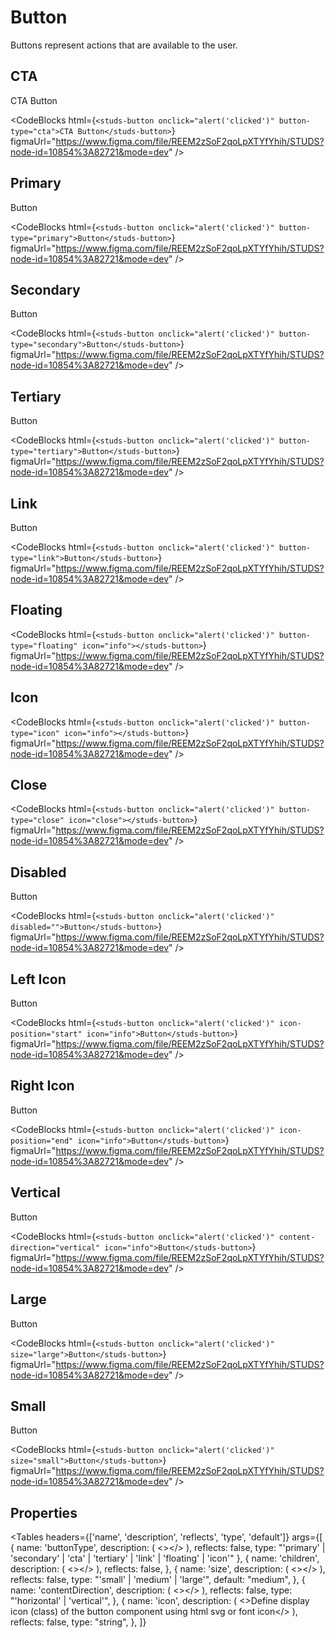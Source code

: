 # Button

<HeaderComponent
  htmlTag="studs-button"
  jsxTag="StudsButton"
  version="Since 2.0"
  status="Unstable"
/>

Buttons represent actions that are available to the user.

## CTA

<ResizerFeatures>
  <studs-button onclick="alert('clicked')" button-type="cta">
    CTA Button
  </studs-button>
</ResizerFeatures>

<CodeBlocks
  html={`
<studs-button onclick="alert('clicked')" button-type="cta">CTA Button</studs-button>
  `}
  figmaUrl="https://www.figma.com/file/REEM2zSoF2qoLpXTYfYhih/STUDS?node-id=10854%3A82721&mode=dev"
/>

## Primary

<ResizerFeatures>
  <studs-button onclick="alert('clicked')" button-type="primary">
    Button
  </studs-button>
</ResizerFeatures>

<CodeBlocks
  html={`
<studs-button onclick="alert('clicked')" button-type="primary">Button</studs-button>
  `}
  figmaUrl="https://www.figma.com/file/REEM2zSoF2qoLpXTYfYhih/STUDS?node-id=10854%3A82721&mode=dev"
/>

## Secondary

<ResizerFeatures>
  <studs-button onclick="alert('clicked')" button-type="secondary">
    Button
  </studs-button>
</ResizerFeatures>

<CodeBlocks
  html={`
<studs-button onclick="alert('clicked')" button-type="secondary">Button</studs-button>
  `}
  figmaUrl="https://www.figma.com/file/REEM2zSoF2qoLpXTYfYhih/STUDS?node-id=10854%3A82721&mode=dev"
/>

## Tertiary

<ResizerFeatures>
  <studs-button onclick="alert('clicked')" button-type="tertiary">
    Button
  </studs-button>
</ResizerFeatures>

<CodeBlocks
  html={`
<studs-button onclick="alert('clicked')" button-type="tertiary">Button</studs-button>
  `}
  figmaUrl="https://www.figma.com/file/REEM2zSoF2qoLpXTYfYhih/STUDS?node-id=10854%3A82721&mode=dev"
/>

## Link

<ResizerFeatures>
  <studs-button onclick="alert('clicked')" button-type="link">
    Button
  </studs-button>
</ResizerFeatures>

<CodeBlocks
  html={`
<studs-button onclick="alert('clicked')" button-type="link">Button</studs-button>
  `}
  figmaUrl="https://www.figma.com/file/REEM2zSoF2qoLpXTYfYhih/STUDS?node-id=10854%3A82721&mode=dev"
/>

## Floating

<ResizerFeatures>
  <studs-button
    onclick="alert('clicked')"
    button-type="floating"
    icon="info"
  ></studs-button>
</ResizerFeatures>

<CodeBlocks
  html={`
<studs-button onclick="alert('clicked')" button-type="floating" icon="info"></studs-button>
  `}
  figmaUrl="https://www.figma.com/file/REEM2zSoF2qoLpXTYfYhih/STUDS?node-id=10854%3A82721&mode=dev"
/>

## Icon

<ResizerFeatures>
  <studs-button
    onclick="alert('clicked')"
    button-type="icon"
    icon="info"
  ></studs-button>
</ResizerFeatures>

<CodeBlocks
  html={`
<studs-button onclick="alert('clicked')" button-type="icon" icon="info"></studs-button>
  `}
  figmaUrl="https://www.figma.com/file/REEM2zSoF2qoLpXTYfYhih/STUDS?node-id=10854%3A82721&mode=dev"
/>

## Close

<ResizerFeatures>
  <studs-button
    onclick="alert('clicked')"
    button-type="close"
    icon="close"
  ></studs-button>
</ResizerFeatures>

<CodeBlocks
  html={`
<studs-button onclick="alert('clicked')" button-type="close" icon="close"></studs-button>
  `}
  figmaUrl="https://www.figma.com/file/REEM2zSoF2qoLpXTYfYhih/STUDS?node-id=10854%3A82721&mode=dev"
/>

## Disabled

<ResizerFeatures>
  <studs-button onclick="alert('clicked')" disabled="">
    Button
  </studs-button>
</ResizerFeatures>

<CodeBlocks
  html={`
<studs-button onclick="alert('clicked')" disabled="">Button</studs-button>
  `}
  figmaUrl="https://www.figma.com/file/REEM2zSoF2qoLpXTYfYhih/STUDS?node-id=10854%3A82721&mode=dev"
/>

## Left Icon

<ResizerFeatures>
  <studs-button onclick="alert('clicked')" icon-position="start" icon="info">
    Button
  </studs-button>
</ResizerFeatures>

<CodeBlocks
  html={`
<studs-button onclick="alert('clicked')" icon-position="start" icon="info">Button</studs-button>
  `}
  figmaUrl="https://www.figma.com/file/REEM2zSoF2qoLpXTYfYhih/STUDS?node-id=10854%3A82721&mode=dev"
/>

## Right Icon

<ResizerFeatures>
  <studs-button onclick="alert('clicked')" icon-position="end" icon="info">
    Button
  </studs-button>
</ResizerFeatures>

<CodeBlocks
  html={`
<studs-button onclick="alert('clicked')" icon-position="end" icon="info">Button</studs-button>
  `}
  figmaUrl="https://www.figma.com/file/REEM2zSoF2qoLpXTYfYhih/STUDS?node-id=10854%3A82721&mode=dev"
/>

## Vertical

<ResizerFeatures>
  <studs-button
    onclick="alert('clicked')"
    content-direction="vertical"
    icon="info"
  >
    Button
  </studs-button>
</ResizerFeatures>

<CodeBlocks
  html={`
<studs-button onclick="alert('clicked')" content-direction="vertical" icon="info">Button</studs-button>
  `}
  figmaUrl="https://www.figma.com/file/REEM2zSoF2qoLpXTYfYhih/STUDS?node-id=10854%3A82721&mode=dev"
/>

## Large

<ResizerFeatures>
  <studs-button onclick="alert('clicked')" size="large">
    Button
  </studs-button>
</ResizerFeatures>

<CodeBlocks
  html={`
<studs-button onclick="alert('clicked')" size="large">Button</studs-button>
  `}
  figmaUrl="https://www.figma.com/file/REEM2zSoF2qoLpXTYfYhih/STUDS?node-id=10854%3A82721&mode=dev"
/>

## Small

<ResizerFeatures>
  <studs-button onclick="alert('clicked')" size="small">
    Button
  </studs-button>
</ResizerFeatures>

<CodeBlocks
  html={`
<studs-button onclick="alert('clicked')" size="small">Button</studs-button>
  `}
  figmaUrl="https://www.figma.com/file/REEM2zSoF2qoLpXTYfYhih/STUDS?node-id=10854%3A82721&mode=dev"
/>

## Properties

<Tables
  headers={['name', 'description', 'reflects', 'type', 'default']}
  args={[
    {
      name: 'buttonType',
      description: (
        <></>
      ),
      reflects: false,
      type: "'primary' | 'secondary' | 'cta' | 'tertiary' | 'link' | 'floating' | 'icon'"
    },
    {
      name: 'children',
      description: (
        <></>
      ),
      reflects: false,
    },
    {
      name: 'size',
      description: (
        <></>
      ),
      reflects: false,
      type: "'small' | 'medium' | 'large'",
      default: "medium",
    },
    {
      name: 'contentDirection',
      description: (
        <></>
      ),
      reflects: false,
      type: "'horizontal' | 'vertical'",
    },
    {
      name: 'icon',
      description: (
        <>Define display icon (class) of the button component using html svg or font icon</>
      ),
      reflects: false,
      type: "string",
    },
  ]}
></Tables>
